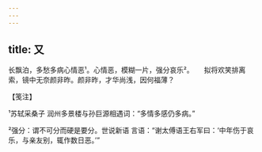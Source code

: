 ```yaml
---
---
---
```

title: 又
---







长飘泊，多愁多病心情恶¹。心情恶，模糊一片，强分哀乐²。　　拟将欢笑排离索，镜中无奈颜非昨。颜非昨，才华尚浅，因何福薄？





【笺注】


¹苏轼采桑子 润州多景楼与孙巨源相遇词：“多情多感仍多病。”

²强分：谓不可分而硬是要分。世说新语 言语：“谢太傅语王右军曰：‘中年伤于哀乐，与亲友别，辄作数日恶。’”